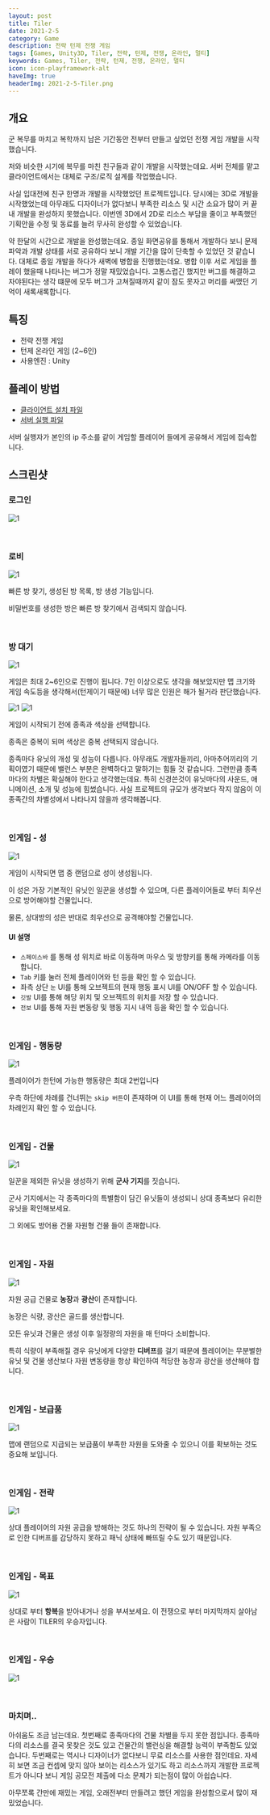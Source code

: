 ```yaml
---
layout: post
title: Tiler
date: 2021-2-5
category: Game
description: 전략 턴제 전쟁 게임
tags: [Games, Unity3D, Tiler, 전략, 턴제, 전쟁, 온라인, 멀티]
keywords: Games, Tiler, 전략, 턴제, 전쟁, 온라인, 멀티
icon: icon-playframework-alt
haveImg: true
headerImg: 2021-2-5-Tiler.png
---
```


## 개요
군 복무를 마치고 복학까지 남은 기간동안 전부터 만들고 싶었던 전쟁 게임 개발을 시작했습니다.

저와 비슷한 시기에 복무를 마친 친구들과 같이 개발을 시작했는데요. 서버 전체를 맡고 클라이언트에서는 대체로 구조/로직 설계를 작업했습니다.

사실 입대전에 친구 한명과 개발을 시작했었던 프로젝트입니다. 당시에는 3D로 개발을 시작했었는데 아무래도 디자이너가 없다보니 부족한 리소스 및 시간 소요가 많이 커 끝내 개발을 완성하지 못했습니다. 이번엔 3D에서 2D로 리소스 부담을 줄이고 부족했던 기획안을 수정 및 동료를 늘려 무사히 완성할 수  있었습니다.

약 한달의 시간으로 개발을 완성했는데요. 종일 화면공유를 통해서 개발하다 보니 문제 파악과 개발 상태를 서로 공유하다 보니 개발 기간을 많이 단축할 수 있었던 것 같습니다. 대체로 종일 개발을 하다가 새벽에 병합을 진행했는데요. 병합 이후 서로 게임을 플레이 했을때 나타나는 버그가 정말 재밌었습니다. 고통스럽긴 했지만 버그를 해결하고 자야된다는 생각 떄문에 모두 버그가 고쳐질때까지 같이 잠도 못자고 머리를 싸맸던 기억이 새록새록합니다. 


## 특징
- 전략 전쟁 게임
- 턴제 온라인 게임 (2~6인)
- 사용엔진 : Unity

## 플레이 방법
- [클라이언트 설치 파일](https://github.com/DailyGreen/Tiler-Client/releases)
- [서버 실행 파일](https://github.com/DailyGreen/Tiler-Server/releases)

서버 실행자가 본인의 ip 주소를 같이 게임할 플레이어 들에게 공유해서 게임에 접속합니다.

## 스크린샷
### 로그인
![1](/img/2021-2-5-Tiler/1.png)

<br/>

### 로비
![1](/img/2021-2-5-Tiler/4.png)

빠른 방 찾기, 생성된 방 목록, 방 생성 기능입니다.

비밀번호를 생성한 방은 빠른 방 찾기에서 검색되지 않습니다.

<br/>

### 방 대기
![1](/img/2021-2-5-Tiler/5.png)

게임은 최대 2~6인으로 진행이 됩니다.
7인 이상으로도 생각을 해보았지만 맵 크기와 게임 속도등을 생각해서(턴제이기 때문에) 너무 많은 인원은 해가 될거라 판단했습니다.

![1](/img/2021-2-5-Tiler/6.png)
![1](/img/2021-2-5-Tiler/7.png)

게임이 시작되기 전에 종족과 색상을 선택합니다.

종족은 중복이 되며 색상은 중복 선택되지 않습니다.

종족마다 유닛의 개성 및 성능이 다릅니다. 아무래도 개발자들끼리, 아마추어끼리의 기획이였기 때문에 밸런스 부분은 완벽하다고 말하기는 힘들 것 같습니다.
그런만큼 종족마다의 차별은 확실해야 한다고 생각했는데요. 특히 신경쓴것이 유닛마다의 사운드, 애니메이션, 소개 및 성능에 힘썼습니다. 사실 프로젝트의 규모가 생각보다 작지 않음이 이 종족간의 차별성에서 나타나지 않을까 생각해봅니다.


<br/>

### 인게임 - 성
![1](/img/2021-2-5-Tiler/9.png)

게임이 시작되면 맵 중 랜덤으로 성이 생성됩니다.

이 성은 가장 기본적인 유닛인 일꾼을 생성할 수 있으며, 다른 플레이어들로 부터 최우선으로 방어해야할 건물입니다.

물론, 상대방의 성은 반대로 최우선으로 공격해야할 건물입니다.

#### UI 설명
- `스페이스바` 를 통해 성 위치로 바로 이동하며 마우스 및 방향키를 통해 카메라를 이동합니다.
- `Tab` 키를 눌러 전체 플레이어와 턴 등을 확인 할 수 있습니다.
- 좌측 상단 `눈` UI를 통해 오브젝트의 현재 행동 표시 UI를 ON/OFF 할 수 있습니다.
- `깃발` UI를 통해 해당 위치 및 오브젝트의 위치를 저장 할 수 있습니다.
- `전보` UI를 통해 자원 변동량 및 행동 지시 내역 등을 확인 할 수 있습니다.


<br/>

### 인게임 - 행동량
![1](/img/2021-2-5-Tiler/10.png)

플레이어가 한턴에 가능한 행동량은 최대 2번입니다

우측 하단에 차례를 건너뛰는 `skip 버튼`이 존재하며 이 UI를 통해 현재 어느 플레이어의 차례인지 확인 할 수 있습니다.


<br/>

### 인게임 - 건물
![1](/img/2021-2-5-Tiler/13.png)

일꾼을 제외한 유닛을 생성하기 위해 **군사 기지**를 짓습니다.

군사 기지에서는 각 종족마다의 특별함이 담긴 유닛들이 생성되니 상대 종족보다 유리한 유닛을 확인해보세요.

그 외에도 방어용 건물 자원형 건물 들이 존재합니다.


<br/>

### 인게임 - 자원
![1](/img/2021-2-5-Tiler/14.png)

자원 공급 건물로 **농장**과 **광산**이 존재합니다.

농장은 식량, 광산은 골드를 생산합니다.

모든 유닛과 건물은 생성 이후 일정량의 자원을 매 턴마다 소비합니다.

특히 식량이 부족해질 경우 유닛에게 다양한 **디버프**를 걸기 때문에 플레이어는 무분별한 유닛 및 건물 생산보다 자원 변동량을 항상 확인하여 적당한 농장과 광산을 생산해야 합니다.


<br/>

### 인게임 - 보급품
![1](/img/2021-2-5-Tiler/15.png)

맵에 랜덤으로 지급되는 보급품이 부족한 자원을 도와줄 수 있으니 이를 확보하는 것도 중요해 보입니다.


<br/>

### 인게임 - 전략
![1](/img/2021-2-5-Tiler/18.png)

상대 플레이어의 자원 공급을 방해하는 것도 하나의 전략이 될 수 있습니다.
자원 부족으로 인한 디버프를 감당하지 못하고 패닉 상태에 빠뜨릴 수도 있기 때문입니다.


<br/>

### 인게임 - 목표
![1](/img/2021-2-5-Tiler/20.png)

상대로 부터 **항복**을  받아내거나 성을 부셔보세요. 이 전쟁으로 부터 마지막까지 살아남은 사람이 TILER의 우승자입니다.


<br/>

### 인게임 - 우승
![1](/img/2021-2-5-Tiler/22.png)


<br/>

### 마치며..
아쉬움도 조금 남는데요. 
첫번째로 종족마다의 건물 차별을 두지 못한 점입니다. 
종족마다의 리소스를 결국 못찾은 것도 있고 건물간의 밸런싱을 해결할 능력이 부족함도 있었습니다.
두번째로는 역시나 디자이너가 없다보니 무료 리소스를 사용한 점인데요.
자세히 보면 조금 컨셉에 맞지 않아 보이는 리소스가 있기도 하고 리소스까지 개발한 프로젝트가 아니다 보니 게임 공모전 제출에 다소 문제가 되는점이 많이 아쉽습니다.

아무쪼록 간만에 재밌는 게임, 오래전부터 만들려고 했던 게임을 완성함으로서 많이 재밌었습니다.

